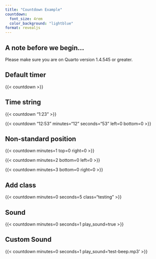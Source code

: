 ```yaml
---
title: "Countdown Example"
countdown:
  font_size: 4rem
  color_background: "lightblue"
format: revealjs
---
```


## A note before we begin...

:::{.callout-important}
Please make sure you are on Quarto version 1.4.545 or greater.
:::


## Default timer

{{< countdown >}}

## Time string

{{< countdown "1:23" >}}

{{< countdown "12:53" minutes="12" seconds="53" left=0 bottom=0 >}}

## Non-standard position

{{< countdown minutes=1 top=0 right=0 >}}

{{< countdown minutes=2 bottom=0 left=0 >}}

{{< countdown minutes=3 bottom=0 right=0 >}}

## Add class

{{< countdown minutes=0 seconds=5 class="testing" >}}

## Sound

{{< countdown minutes=0 seconds=1 play_sound=true >}}

## Custom Sound

{{< countdown minutes=0 seconds=1 play_sound='test-beep.mp3' >}}